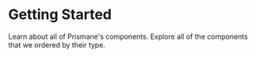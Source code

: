 # Getting Started

Learn about all of Prismane's components. Explore all of the components that we ordered by their type.

<Components />
